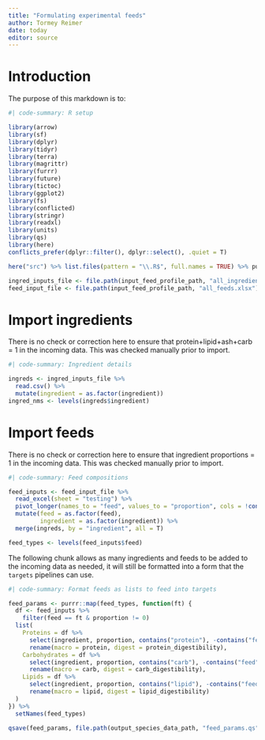 ```yaml
---
title: "Formulating experimental feeds"
author: Tormey Reimer
date: today
editor: source
---
```


# Introduction

The purpose of this markdown is to:

```r
#| code-summary: R setup

library(arrow)
library(sf)
library(dplyr)
library(tidyr)
library(terra)
library(magrittr)
library(furrr)
library(future)
library(tictoc)
library(ggplot2)
library(fs)
library(conflicted)
library(stringr)
library(readxl)
library(units)
library(qs)
library(here)
conflicts_prefer(dplyr::filter(), dplyr::select(), .quiet = T)

here("src") %>% list.files(pattern = "\\.R$", full.names = TRUE) %>% purrr::walk(source)

ingred_inputs_file <- file.path(input_feed_profile_path, "all_ingredients.csv")
feed_input_file <- file.path(input_feed_profile_path, "all_feeds.xlsx")
```

# Import ingredients

There is no check or correction here to ensure that protein+lipid+ash+carb = 1 in the incoming data. This was checked manually prior to import. 

``` r
#| code-summary: Ingredient details

ingreds <- ingred_inputs_file %>% 
  read.csv() %>% 
  mutate(ingredient = as.factor(ingredient))
ingred_nms <- levels(ingreds$ingredient)
```

# Import feeds

There is no check or correction here to ensure that ingredient proportions = 1 in the incoming data. This was checked manually prior to import. 

``` r
#| code-summary: Feed compositions

feed_inputs <- feed_input_file %>% 
  read_excel(sheet = "testing") %>% 
  pivot_longer(names_to = "feed", values_to = "proportion", cols = !contains(c("ingredient", "category"))) %>% 
  mutate(feed = as.factor(feed),
         ingredient = as.factor(ingredient)) %>% 
  merge(ingreds, by = "ingredient", all = T)

feed_types <- levels(feed_inputs$feed)
```

The following chunk allows as many ingredients and feeds to be added to the incoming data as needed, it will still be formatted into a form that the `targets` pipelines can use. 

```r
#| code-summary: Format feeds as lists to feed into targets

feed_params <- purrr::map(feed_types, function(ft) {
  df <- feed_inputs %>% 
    filter(feed == ft & proportion != 0) 
  list(
    Proteins = df %>% 
      select(ingredient, proportion, contains("protein"), -contains("feed")) %>%
      rename(macro = protein, digest = protein_digestibility),
    Carbohydrates = df %>% 
      select(ingredient, proportion, contains("carb"), -contains("feed")) %>%
      rename(macro = carb, digest = carb_digestibility),
    Lipids = df %>% 
      select(ingredient, proportion, contains("lipid"), -contains("feed")) %>%
      rename(macro = lipid, digest = lipid_digestibility)
  )
}) %>% 
  setNames(feed_types)
```

```r
qsave(feed_params, file.path(output_species_data_path, "feed_params.qs"))
```

